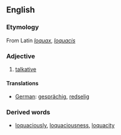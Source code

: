 ==English==

===Etymology===
From Latin ''[[loquax]]'', ''[[loquacis]]''

===Adjective===
#[[talkative]]

====Translations====
*[[German]]: [[gesprächig]], [[redselig]]

===Derived words===
*[[loquaciously]], [[loquaciousness]], [[loquacity]]
